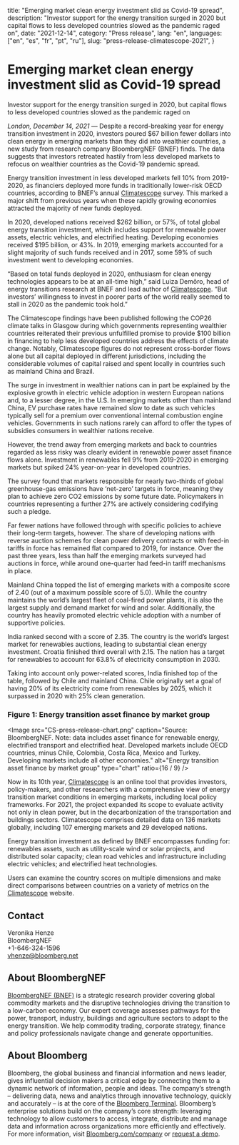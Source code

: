   title: "Emerging market clean energy investment slid as Covid-19 spread",
  description:
    "Investor support for the energy transition surged in 2020 but capital flows to less developed countries slowed as the pandemic raged on",
  date: "2021-12-14",
  category: "Press release",
  lang: "en",
  languages: ["en", "es", "fr", "pt", "ru"],
  slug: "press-release-climatescope-2021",
}



# Emerging market clean energy investment slid as Covid-19 spread

Investor support for the energy transition surged in 2020, but capital flows to less developed countries slowed as the pandemic raged on

_London, December 14, 2021_ — Despite a record-breaking year for energy transition investment in 2020, investors poured $67 billion fewer dollars into clean energy in emerging markets than they did into wealthier countries, a new study from research company BloombergNEF (BNEF) finds. The data suggests that investors retreated hastily from less developed markets to refocus on wealthier countries as the Covid-19 pandemic spread.

Energy transition investment in less developed markets fell 10% from 2019-2020, as financiers deployed more funds in traditionally lower-risk OECD countries, according to BNEF’s annual [Climatescope](https://www.global-climatescope.org/) survey. This marked a major shift from previous years when these rapidly growing economies attracted the majority of new funds deployed.

In 2020, developed nations received $262 billion, or 57%, of total global energy transition investment, which includes support for renewable power assets, electric vehicles, and electrified heating. Developing economies received $195 billion, or 43%. In 2019, emerging markets accounted for a slight majority of such funds received and in 2017, some 59% of such investment went to developing economies.

“Based on total funds deployed in 2020, enthusiasm for clean energy technologies appears to be at an all-time high,” said Luiza Demôro, head of energy transitions research at BNEF and lead author of [Climatescope](https://www.global-climatescope.org/). “But investors’ willingness to invest in poorer parts of the world really seemed to stall in 2020 as the pandemic took hold.”

The Climatescope findings have been published following the COP26 climate talks in Glasgow during which governments representing wealthier countries reiterated their previous unfulfilled promise to provide $100 billion in financing to help less developed countries address the effects of climate change. Notably, Climatescope figures do not represent cross-border flows alone but all capital deployed in different jurisdictions, including the considerable volumes of capital raised and spent locally in countries such as mainland China and Brazil.

The surge in investment in wealthier nations can in part be explained by the explosive growth in electric vehicle adoption in western European nations and, to a lesser degree, in the U.S. In emerging markets other than mainland China, EV purchase rates have remained slow to date as such vehicles typically sell for a premium over conventional internal combustion engine vehicles. Governments in such nations rarely can afford to offer the types of subsidies consumers in wealthier nations receive.

However, the trend away from emerging markets and back to countries regarded as less risky was clearly evident in renewable power asset finance flows alone. Investment in renewables fell 9% from 2019-2020 in emerging markets but spiked 24% year-on-year in developed countries.

The survey found that markets responsible for nearly two-thirds of global greenhouse-gas emissions have ‘net-zero’ targets in force, meaning they plan to achieve zero CO2 emissions by some future date. Policymakers in countries representing a further 27% are actively considering codifying such a pledge.

Far fewer nations have followed through with specific policies to achieve their long-term targets, however. The share of developing nations with reverse auction schemes for clean power delivery contracts or with feed-in tariffs in force has remained flat compared to 2019, for instance. Over the past three years, less than half the emerging markets surveyed had auctions in force, while around one-quarter had feed-in tariff mechanisms in place.

Mainland China topped the list of emerging markets with a composite score of 2.40 (out of a maximum possible score of 5.0). While the country maintains the world’s largest fleet of coal-fired power plants, it is also the largest supply and demand market for wind and solar. Additionally, the country has heavily promoted electric vehicle adoption with a number of supportive policies.

India ranked second with a score of 2.35. The country is the world’s largest market for renewables auctions, leading to substantial clean energy investment. Croatia finished third overall with 2.15. The nation has a target for renewables to account for 63.8% of electricity consumption in 2030.

Taking into account only power-related scores, India finished top of the table, followed by Chile and mainland China. Chile originally set a goal of having 20% of its electricity come from renewables by 2025, which it surpassed in 2020 with 25% clean generation.

### Figure 1: Energy transition asset finance by market group

<Image
  src="CS-press-release-chart.png"
  caption="Source: BloombergNEF. Note: data includes asset finance for renewable energy, electrified transport and electrified heat. Developed markets include OECD countries, minus Chile, Colombia, Costa Rica, Mexico and Turkey. Developing markets include all other economies."
  alt="Energy transition asset finance by market group"
  type="chart"
  ratio={16 / 9}
/>

Now in its 10th year, [Climatescope](https://www.global-climatescope.org/) is an online tool that provides investors, policy-makers, and other researchers with a comprehensive view of energy transition market conditions in emerging markets, including local policy frameworks. For 2021, the project expanded its scope to evaluate activity not only in clean power, but in the decarbonization of the transportation and buildings sectors. Climatescope comprises detailed data on 136 markets globally, including 107 emerging markets and 29 developed nations.

Energy transition investment as defined by BNEF encompasses funding for: renewables assets, such as utility-scale wind or solar projects, and distributed solar capacity; clean road vehicles and infrastructure including electric vehicles; and electrified heat technologies.

Users can examine the country scores on multiple dimensions and make direct comparisons between countries on a variety of metrics on the [Climatescope](https://www.global-climatescope.org/) website.

## Contact

Veronika Henze <br />
BloombergNEF <br />
+1-646-324-1596 <br />
[vhenze@bloomberg.net](mailto:vhenze@bloomberg.net)

## About BloombergNEF

[BloombergNEF (BNEF)](https://about.bnef.com/) is a strategic research provider covering global commodity markets and the disruptive technologies driving the transition to a low-carbon economy. Our expert coverage assesses pathways for the power, transport, industry, buildings and agriculture sectors to adapt to the energy transition. We help commodity trading, corporate strategy, finance and policy professionals navigate change and generate opportunities.

## About Bloomberg

Bloomberg, the global business and financial information and news leader, gives influential decision makers a critical edge by connecting them to a dynamic network of information, people and ideas. The company’s strength – delivering data, news and analytics through innovative technology, quickly and accurately – is at the core of the [Bloomberg Terminal](https://www.bloomberg.com/professional/). Bloomberg’s enterprise solutions build on the company’s core strength: leveraging technology to allow customers to access, integrate, distribute and manage data and information across organizations more efficiently and effectively. For more information, visit [Bloomberg.com/company](https://www.bloomberg.com/company) or [request a demo](https://www.bloomberg.com/professional/request-demo/?utm_source=bbg-pr&bbgsum=dg-ws-core-pr).
